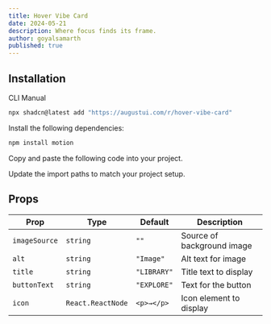 ```yaml
---
title: Hover Vibe Card
date: 2024-05-21
description: Where focus finds its frame.
author: goyalsamarth
published: true
---
```


<ComponentPreview name="hover-vibe-card-demo" />

## Installation

<Tabs defaultValue="cli">

<TabsList>
  <TabsTrigger value="cli">CLI</TabsTrigger>
  <TabsTrigger value="manual">Manual</TabsTrigger>
</TabsList>
<TabsContent value="cli">

```bash
npx shadcn@latest add "https://augustui.com/r/hover-vibe-card"
```

</TabsContent>

<TabsContent value="manual">

<Steps>

<Step>Install the following dependencies:</Step>

```bash
npm install motion
```

<Step>Copy and paste the following code into your project.</Step>

<ComponentSource name="hover-vibe-card" />

<Step>Update the import paths to match your project setup.</Step>

</Steps>

</TabsContent>

</Tabs>

## Props

| Prop          | Type              | Default     | Description                |
| ------------- | ----------------- | ----------- | -------------------------- |
| `imageSource` | `string`          | `""`        | Source of background image |
| `alt`         | `string`          | `"Image"`   | Alt text for image         |
| `title`       | `string`          | `"LIBRARY"` | Title text to display      |
| `buttonText`  | `string`          | `"EXPLORE"` | Text for the button        |
| `icon`        | `React.ReactNode` | `<p>→</p>`  | Icon element to display    |
